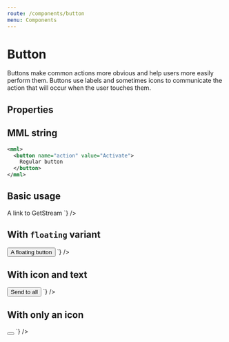 ```yaml
---
route: /components/button
menu: Components
---
```



# Button

Buttons make common actions more obvious and help users more easily perform them. Buttons use labels and sometimes icons to communicate the action that will occur when the user touches them.

## Properties

<Props of={Button} />

## MML string

```xml
<mml>
  <button name="action" value="Activate">
    Regular button
  </button>
</mml>
```

## Basic usage

<Playground>
  <MML
    source={`
    <button name="action" value="activate" href="https://getstream.io">
      A link to GetStream
    </button>
  `}
  />
</Playground>

## With `floating` variant

<Playground>
  <MML
    source={`
    <mml>
      <button name="action" value="activate" variant="floating">
        A floating button
      </button>
    </mml>
  `}
  />
</Playground>

## With icon and text

<Playground>
  <MML
    source={`
    <mml>
      <button name="action" value="activate" icon="people">
        Send to all
      </button>
    </mml>
  `}
  />
</Playground>

## With only an icon

<Playground>
  <MML
    source={`
    <mml>
      <button name="action" value="activate" icon="shopping_cart"></button>
    </mml>
  `}
  />
</Playground>

